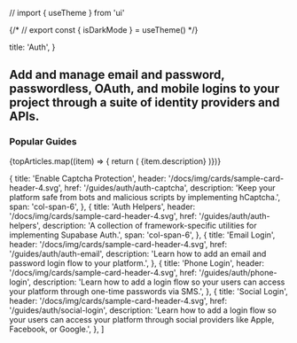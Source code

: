 // import { useTheme } from 'ui'

{/* // export const { isDarkMode } = useTheme() */}

  title: 'Auth',
}

## Add and manage email and password, passwordless, OAuth, and mobile logins to your project through a suite of identity providers and APIs.

### Popular Guides

<div className="grid grid-cols-12 gap-6 not-prose">
  {topArticles.map((item) => {
    return (
      <Link
        href={`/${item.href}`}
        key={item.title}
        passHref
      >
        <a className={item.span ?? 'col-span-4'}>
          <GlassPanel
            title={item.title}
            header="/docs/img/cards/sample-card-header-4.svg"
            span="col-span-6"
            background={false}
            //* isDarkMode={isDarkMode}
          >
            {item.description}
          </GlassPanel>
        </a>
      </Link>
    )})}

</div>

  {
    title: 'Enable Captcha Protection',
    header: '/docs/img/cards/sample-card-header-4.svg',
    href: '/guides/auth/auth-captcha',
    description:
      'Keep your platform safe from bots and malicious scripts by implementing hCaptcha.',
    span: 'col-span-6',
  },
  {
    title: 'Auth Helpers',
    header: '/docs/img/cards/sample-card-header-4.svg',
    href: '/guides/auth/auth-helpers',
    description: 'A collection of framework-specific utilities for implementing Supabase Auth.',
    span: 'col-span-6',
  },
  {
    title: 'Email Login',
    header: '/docs/img/cards/sample-card-header-4.svg',
    href: '/guides/auth/auth-email',
    description: 'Learn how to add an email and password login flow to your platform.',
  },
  {
    title: 'Phone Login',
    header: '/docs/img/cards/sample-card-header-4.svg',
    href: '/guides/auth/phone-login',
    description:
      'Learn how to add a login flow so your users can access your platform through one-time passwords via SMS.',
  },
  {
    title: 'Social Login',
    header: '/docs/img/cards/sample-card-header-4.svg',
    href: '/guides/auth/social-login',
    description:
      'Learn how to add a login flow so your users can access your platform through social providers like Apple, Facebook, or Google.',
  },
]


